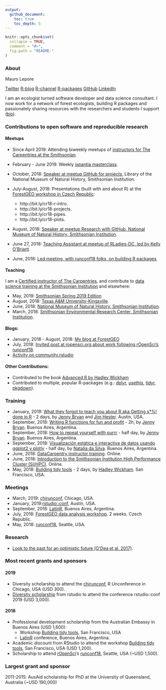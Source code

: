 ```yaml
---
output:
  github_document:
    toc: true
    toc_depth: 5
---
```


```r
knitr::opts_chunk$set(
  collapse = TRUE,
  comment = "#>",
  fig.path = "README-"
)
```

### About

Mauro Lepore

[Twitter](https://twitter.com/mauro_lepore)
[R-blog](https://fgeo.netlify.com/)
[R-channel](http://bit.ly/r-videos)
[R-packages](https://forestgeo.github.io/fgeo)
[GitHub](https://github.com/maurolepore)
[LinkedIn](https://www.linkedin.com/in/mauro-lepore)

I am an ecologist turned software developer and data science consultant. I now work for a network of forest ecologists, building R packages and passionately sharing resources with the researchers and students I support ([bio](http://bit.ly/mauro-lepore)).

### Contributions to open software and reproducible research

#### Meetups

* Since April 2019: Attending biweekly meetups of [instructors for The Carpentries at the Smithsonian](https://datascience.si.edu/carpentries).

* February - June 2019: Weekly [ixpantia masterclass](https://www.ixpantia.com/en/).
* October, 2018: [Speaker at meetup GitHub for projects](http://bit.ly/2pOrRXo), Library of the National Museum of Natural History, Smithsonian Institution.
* July-August, 2018: Presentations (built with and about R) at the [ForestGEO workshop in Czech Republic](http://bit.ly/event-cr18):
    * http://bit.ly/cr18-r-intro.
    * http://bit.ly/cr18-projects.
    * http://bit.ly/cr18-pipes.
    * http://bit.ly/cr18-plots.
* August, 2018: [Speaker at meetup Research with GitHub, National Museum of Natural History, Smithsonian Institution](http://bit.ly/research-with-github).
* June 27, 2018: [Teaching Assistant at meetup of RLadies-DC, led by Kelly O'Briant](https://twitter.com/kellrstats, https://www.meetup.com/rladies-dc/events/251799760/).
* June, 2018: [Led meeting, with runconf18 folks, on building R packages](https://twitter.com/mauro_lepore/status/1008136303182008320).

#### Teaching

I am a [Certified instructor of The Carpentries](http://bit.ly/mauro-lepore-carpentries-certificate), and contribute to [data science training at the Smithsonian Institution](https://datascience.si.edu/carpentries) and elsewhere:

* May, 2019: [Smithsonian Spring 2019 Edition](https://smithsonianworkshops.github.io/2019-05-16-castle/)
* August, 2018: [Texas A&M University-Kingsville](https://kokbent.github.io/2018-09-29-tamu-kingsville/).
* June, 2018: [National Museum of Natural History, Smithsonian Institution](https://smithsonianworkshops.github.io/2018-06-12-nmnh/).
* March, 2018: [Smithsonian Environmental Research Center, Smithsonian Institution](https://smithsonianworkshops.github.io/2018-03-07-serc/).

#### Blogs:

* January, 2018 - August, 2018: [My blog at ForestGEO](https://fgeo.netlify.com/)
* July, 2018: [Invited post at ropensci.org about work following rOpenSci's runconf18](https://ropensci.org/blog/2018/07/17/pkginspector/).
* [Activity on community.rstudio](https://community.rstudio.com/u/mauro_lepore/summary)

#### Other Contributions:

* Contributed to the book [Advanced R by Hadley Wickham](https://adv-r.hadley.nz/introduction.html#intro-ack)
* Contributed to multiple, popular R-packages (e.g.: [dplyr](https://blog.rstudio.com/2017/06/13/dplyr-0-7-0/), [usethis](https://www.tidyverse.org/articles/2019/04/usethis-1.5.0/), [tidyr](https://www.tidyverse.org/articles/2018/02/tidyr-0-8-0/), [pkgdown](https://www.tidyverse.org/articles/2018/05/pkgdown-1-0-0/)).

### Training

* January, 2019: [What they forgot to teach you about R aka Getting s*%! done in R](https://whattheyforgot.org/) - 2 days, by [Jenny Bryan](https://jennybryan.org/about/) and [Jim Hester](https://www.linkedin.com/in/jim-hester/). Austin, USA.
* September, 2018: [Writing R functions for fun and profit](https://www.meetup.com/rladies-buenos-aires/events/253987224/) - 2h, by [Jenny Bryan](https://jennybryan.org/about/). Buenos Aires, Argentina.
* September, 2018: [How to repeat yourself with purrr](http://latin-r.com/schedule/#session-3) - half day, by [Jenny Bryan](https://jennybryan.org/about/).  Buenos Aires, Argentina.
* September, 2018: [Visualización estática e interactiva de datos usando ggplot2 y plotly](http://latin-r.com/schedule/#session-1) - half day, by [Natalia da Silva](http://natydasilva.com/). Buenos Aires, Argentina.
* June, 2018: [DataCarpentry instructor training](https://i.imgur.com/f86ieG4.png). Online.
* June, 2018: [Introduction to the Smithsonian Institution High Performance Cluster (SI/HPC)](https://i.imgur.com/kObg0FC.png). Online.
* May, 2018: [Building tidy tools](https://blog.rstudio.com/2018/04/09/building-tidy-tools-workshop/) - 2 days, by [Hadley Wickham](http://hadley.nz/). San Francisco, USA.

### Meetings

* March, 2019: [chirunconf](https://chirunconf.github.io/#team), Chicago, USA.
* January, 2019:[rstudio::conf](https://www.rstudio.com/conference/), Austin, USA.
* September, 2018: [LatinR](https://i.imgur.com/TMYMQEf.png), Buenos Aires, Argentina.
* July, 2018: [ForestGEO data analysis workshop](https://www.forestgeo.si.edu/2018-forestgeo-dynamics-workshop-czech-republic). 2 weeks. Czech Republic.
* May, 2018: [runconf18](http://unconf18.ropensci.org/#participants), Seattle, USA.

### Research

* [Look to the past for an optimistic future (O'Dea et al. 2017)](https://goo.gl/U3aBC2).

### Most recent grants and sponsors

#### 2019

* Diversity scholarship to attend the [chirunconf](https://chirunconf.github.io/), R Unconference in Chicago, USA (USD 300).
* [Diversity scholarship](https://blog.rstudio.com/2018/08/10/rstudio-conf-2019-diversity-scholarships/) from rstudio to attend the conference rstudio::conf 2019 (USD 3,000).

#### 2018

* Professional development scholarship from the Australian Embassy in Buenos Aires (USD 1,600):
    * Workshop [Building tidy tools](https://blog.rstudio.com/2018/04/09/building-tidy-tools-workshop/), San Francisco, USA
    * [LatinR](http://latin-r.com/) conference, Buenos Aires, Argentina.
* Academic discount from RStudio to attend the workshop [Building tidy tools](https://blog.rstudio.com/2018/04/09/building-tidy-tools-workshop/), San Francisco, USA (USD 1,200).
* Scholarship to attend [rOpenSci](https://ropensci.org/)'s [runconf18](http://unconf18.ropensci.org/#participants), Seattle, USA (~USD 1,500).

### Largest grant and sponsor

2011-2015: AusAid scholarship for PhD at the University of Queensland, Australia (~USD 190,000)
